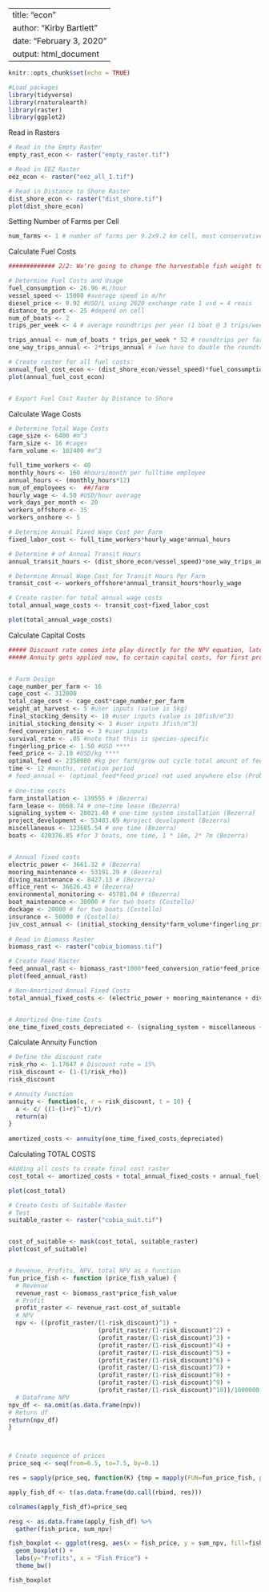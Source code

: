 --
title: "econ"
author: "Kirby Bartlett"
date: "February 3, 2020"
output: html_document
---

```r
knitr::opts_chunk$set(echo = TRUE)
```

```r
#Load packages
library(tidyverse)
library(rnaturalearth)
library(raster)
library(ggplot2)

```

Read in Rasters
```r
# Read in the Empty Raster
empty_rast_econ <- raster("empty_raster.tif")

# Read in EEZ Raster
eez_econ <- raster("eez_all_1.tif")

# Read in Distance to Shore Raster
dist_shore_econ <- raster("dist_shore.tif")
plot(dist_shore_econ)

```



Setting Number of Farms per Cell
```r
num_farms <- 1 # number of farms per 9.2x9.2 km cell, most conservative estimate of 16 cages per/farm (per cell)
```

Calculate Fuel Costs
```r

############# 2/2: We're going to change the harvestable fish weight to 5kg!

# Determine Fuel Costs and Usage
fuel_consumption <- 26.96 #L/hour
vessel_speed <- 15000 #average speed in m/hr
diesel_price <- 0.92 #USD/L using 2020 exchange rate 1 usd = 4 reais
distance_to_port <- 25 #depend on cell
num_of_boats <- 2
trips_per_week <- 4 # average roundtrips per year (1 boat @ 3 trips/week, 1 @ 5 trips per week)

trips_annual <- num_of_boats * trips_per_week * 52 # roundtrips per farm per year (52 weeks a year)
one_way_trips_annual <- 2*trips_annual # (we have to double the roundtrips because we need to take into account that distance traveled happens TWICE for every round trip)

# Create raster for all fuel costs:
annual_fuel_cost_econ <- (dist_shore_econ/vessel_speed)*fuel_consumption*diesel_price*one_way_trips_annual
plot(annual_fuel_cost_econ)


# Export Fuel Cost Raster by Distance to Shore
```

Calculate Wage Costs
```r

# Determine Total Wage Costs
cage_size <- 6400 #m^3
farm_size <- 16 #cages
farm_volume <- 102400 #m^3

full_time_workers <- 40
monthly_hours <- 160 #hours/month per fulltime employee
annual_hours <- (monthly_hours*12)
num_of_employees <-  ##/farm
hourly_wage <- 4.50 #USD/hour average
work_days_per_month <- 20
workers_offshore <- 35
workers_onshore <- 5

# Determine Annual Fixed Wage Cost per Farm
fixed_labor_cost <- full_time_workers*hourly_wage*annual_hours

# Determine # of Annual Transit Hours
annual_transit_hours <- (dist_shore_econ/vessel_speed)*one_way_trips_annual

# Determine Annual Wage Cost for Transit Hours Per Farm
transit_cost <- workers_offshore*annual_transit_hours*hourly_wage

# Create raster for total annual wage costs
total_annual_wage_costs <- transit_cost+fixed_labor_cost

plot(total_annual_wage_costs)

```


Calculate Capital Costs
```r

##### Discount rate comes into play directly for the NPV equation, later.
##### Annuity gets applied now, to certain capital costs, for first profit calculation.


# Farm Design
cage_number_per_farm <- 16
cage_cost <- 312000
total_cage_cost <- cage_cost*cage_number_per_farm
weight_at_harvest <- 5 #user inputs (value is 5kg)
final_stocking_density <- 10 #user inputs (value is 10fish/m^3)
initial_stocking_density <- 3 #user inputs 3fish/m^3)
feed_conversion_ratio <- 3 #user inputs
survival_rate <- .85 #note that this is species-specific
fingerling_price <- 1.50 #USD ****
feed_price <- 2.10 #USD/kg ****
optimal_feed <- 2350080 #kg per farm/grow out cycle total amount of feed
time <- 12 #months, rotation period
# feed_annual <- (optimal_feed*feed_price) not used anywhere else (Probably should delete!!)
 
# One-time costs
farm_installation <- 139555 # (Bezerra)
farm_lease <- 8668.74 # one-time lease (Bezerra)
signaling_system <- 28021.40 # one-time system installation (Bezerra)
project_development <- 53403.69 #project development (Bezerra)
miscellaneous <- 123685.54 # one time (Bezerra)
boats <- 420376.85 #for 3 boats, one time, 1 * 16m, 2* 7m (Bezerra)


# Annual fixed costs
electric_power <- 3661.32 # (Bezerra)
mooring_maintenance <- 53191.29 # (Bezerra)
diving_maintenance <- 8427.13 # (Bezerra)
office_rent <- 36626.43 # (Bezerra)
environmental_monitoring <- 45781.04 # (Bezerra)
boat_maintenance <- 30000 # for two boats (Costello)
dockage <- 20000 # for two boats (Costello)
insurance <- 50000 # (Costello)
juv_cost_annual <- (initial_stocking_density*farm_volume*fingerling_price) # yearly cost
 
# Read in Biomass Raster
biomass_rast <- raster("cobia_biomass.tif")

# Create Feed Raster
feed_annual_rast <- biomass_rast*1000*feed_conversion_ratio*feed_price # multiplied by 1000 to convert biomass from MT to kg
plot(feed_annual_rast)

# Non-Amortized Annual Fixed Costs
total_annual_fixed_costs <- (electric_power + mooring_maintenance + diving_maintenance + office_rent + environmental_monitoring + boat_maintenance + dockage + insurance + feed_annual_rast + juv_cost_annual)


# Amortized One-time Costs
one_time_fixed_costs_depreciated <- (signaling_system + miscellaneous + boats + total_cage_cost + farm_installation + farm_lease + project_development) #### ONLY PART TO AMORTIZE


```


Calculate Annuity Function
```r

# Define the discount rate
risk_rho <- 1.17647 # Discount rate = 15%
risk_discount <- (1-(1/risk_rho))
risk_discount

# Annuity Function
annuity <- function(c, r = risk_discount, t = 10) {
  a <- c/ ((1-(1+r)^-t)/r)
  return(a)
}
  
amortized_costs <- annuity(one_time_fixed_costs_depreciated)

```

Calculating TOTAL COSTS
```r

#Adding all costs to create final cost raster
cost_total <- amortized_costs + total_annual_fixed_costs + annual_fuel_cost_econ + total_annual_wage_costs

plot(cost_total)

```
```r

# Create Costs of Suitable Raster
# Test
suitable_raster <- raster("cobia_suit.tif")


cost_of_suitable <- mask(cost_total, suitable_raster)
plot(cost_of_suitable)



```

```r
# Revenue, Profits, NPV, total NPV as a function
fun_price_fish <- function (price_fish_value) {
  # Revenue
  revenue_rast <- biomass_rast*price_fish_value
  # Profit
  profit_raster <- revenue_rast-cost_of_suitable
  # NPV
  npv <- ((profit_raster/(1-risk_discount)^1) +
                         (profit_raster/(1-risk_discount)^2) + 
                         (profit_raster/(1-risk_discount)^3) + 
                         (profit_raster/(1-risk_discount)^4) + 
                         (profit_raster/(1-risk_discount)^5) + 
                         (profit_raster/(1-risk_discount)^6) + 
                         (profit_raster/(1-risk_discount)^7) + 
                         (profit_raster/(1-risk_discount)^8) + 
                         (profit_raster/(1-risk_discount)^9) + 
                         (profit_raster/(1-risk_discount)^10))/1000000 # divided by 1000000 to convert from USD to billion USD
  # Dataframe NPV
npv_df <- na.omit(as.data.frame(npv))
# Return df
return(npv_df)
}



# Create sequence of prices
price_seq <- seq(from=6.5, to=7.5, by=0.1)

res = sapply(price_seq, function(K) {tmp = mapply(FUN=fun_price_fish, price_fish_value=K); return(tmp)})

apply_fish_df <- t(as.data.frame(do.call(rbind, res)))

colnames(apply_fish_df)=price_seq

resg <- as.data.frame(apply_fish_df) %>% 
  gather(fish_price, sum_npv)

fish_boxplot <- ggplot(resg, aes(x = fish_price, y = sum_npv, fill=fish_price))+
  geom_boxplot() +
  labs(y="Profits", x = "Fish Price") +
  theme_bw()

fish_boxplot

```









